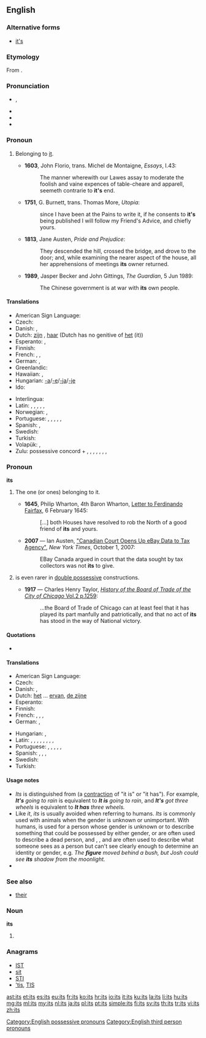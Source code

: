 ==English==
{{wikipedia}}

===Alternative forms===
* [[it's]] {{qualifier|obsolete or nonstandard}}

===Etymology===
From {{compound|it|'s}}.

===Pronunciation===
* {{IPA|/ɪts/}}, {{X-SAMPA|/Its/}}
* {{audio|en-us-its.ogg|Audio (US)}}
* {{rhymes|ɪts}}
* {{homophones|it's}}

===Pronoun===
{{en-pron|desc=possessive pronoun}}

# {{context|attributive}} Belonging to [[it]]. {{defdate|from 16th c.}}
#* '''1603''', John Florio, trans. Michel de Montaigne, ''Essays'', I.43:
#*: The manner wherewith our Lawes assay to moderate the foolish and vaine expences of table-cheare and apparell, seemeth contrarie to '''it's''' end.
#* '''1751''', G. Burnett, trans. Thomas More, ''Utopia'':
#*: since I have been at the Pains to write it, if he consents to '''it's''' being published I will follow my Friend's Advice, and chiefly yours.
#* '''1813''', Jane Austen, ''Pride and Prejudice'':
#*: They descended the hill, crossed the bridge, and drove to the door; and, while examining the nearer aspect of the house, all her apprehensions of meetings '''its''' owner returned.
#* '''1989''', Jasper Becker and John Gittings, ''The Guardian'', 5 Jun 1989:
#*: The Chinese government is at war with '''its''' own people.

====Translations====
{{trans-top|belonging to it}}
* American Sign Language: {{tø|ase|FlatB@Chesthigh-FingerUp}}
* Czech: {{t+|cs|jeho}}
* Danish: {{t-|da|dens|c}}, {{t-|da|dets|n}}
* Dutch: [[zijn]] {{m}}, [[haar]] {{f}} (Dutch has no genitive of [[het]] (it))
* Esperanto: {{t-|eo|ĝia}}, {{t-|eo|ties}}
* Finnish: {{t+|fi|sen}}
* French: {{t+|fr|son|m}}, {{t+|fr|sa|f}}, {{t+|fr|ses|p}}
* German: {{t+|de|sein|m}}, {{t+|de|ihr|f}}
* Greenlandic: {{t-|kl|uuma}}
* Hawaiian: {{tø|haw|kona}}, {{tø|haw|kāna}}
* Hungarian: [[-a]]/[[-e]]/[[-ja]]/[[-je]]
* Ido: {{t+|io|olua}}
{{trans-mid}}
* Interlingua: {{t-|ia|su}}
* Latin: {{t+|la|suus|m}}, {{t-|la|sua|f}}, {{t-|la|suum|n}}, {{t+|la|sui|m|p}}, {{t-|la|suae|f|p}}, {{t-|la|sua|n|p}}
* Norwegian: {{t-|no|dens}}, {{t-|no|dets}}
* Portuguese: {{t+|pt|seu|m|s}}, {{t+|pt|sua|f|s}}, {{t+|pt|seus|m|p}}, {{t+|pt|suas|f|p}}, {{t+|pt|dele}}, {{t+|pt|dela}}
* Spanish: {{t+|es|su|s}}, {{t+|es|sus|p}}
* Swedish: {{t+|sv|dess}}
* Turkish: {{t+|tr|onun}}
* Volapük: {{t+|vo|onik}}, {{t-|vo|ona}}
* Zulu: possessive concord + {{t-|zu|khe|alt=-khe|c1}}, {{t-|zu|wo|c3|alt=-wo}}, {{t-|zu|lo|c5|alt=-lo}}, {{t-|zu|so|c7|alt=-so}}, {{t-|zu|yo|c9|alt=-yo}}, {{t-|zu|lo|c11|alt=-lo}}, {{t-|zu|bo|c14|alt=-bo}}, {{t-|zu|kho|c15|c17|alt=-kho}}
{{trans-bottom}}

===Pronoun===
'''its'''

# {{rare}} The one (or ones) belonging to it.
#* '''1645''', Philip Wharton, 4th Baron Wharton, [http://books.google.se/books?id=D8o9AAAAcAAJ&pg=PA158 Letter to Ferdinando Fairfax], 6 February 1645:
#*: [...] both Houses have resolved to rob the North of a good friend of '''its''' and yours.
#* '''2007''' — Ian Austen, [http://www.nytimes.com/2007/10/01/technology/01ebay.html "Canadian Court Opens Up eBay Data to Tax Agency"], ''New York Times'', October 1, 2007:
#*: EBay Canada argued in court that the data sought by tax collectors was not '''its''' to give.
# {{term|its|Its}} is even rarer in [[double possessive]] constructions.
#* '''1917''' — Charles Henry Taylor, [http://www.archive.org/stream/historyofboardof02tayl#page/1259/mode/1up ''History of the Board of Trade of the City of Chicago'' Vol.2 p.1259]:
#*: ...the Board of Trade of Chicago can at least feel that it has played its part manfully and patriotically, and that no act of '''its''' has stood in the way of National victory.

====Quotations====
* {{seeCites}}

====Translations====
{{trans-top|that which belongs to it}}
* American Sign Language: {{tø|ase|FlatB@Chesthigh-FingerUp}}
* Czech: {{t+|cs|jeho}}
* Danish: {{t-|da|dens|c}}, {{t-|da|dets|n}}
* Dutch: [[ervan|het]] ... [[ervan]], [[de zijne]]
* Esperanto: {{t-|eo|ĝia}}
* Finnish: {{t+|fi|sen}}
* French: {{t+|fr|le sien|m|s}}, {{t+|fr|la sienne|f|s}}, {{t+|fr|les siens|m|p}}, {{t+|fr|les siennes|f|p}}
* German: {{t+|de|sein|m}}, {{t+|de|ihr|f}}
{{trans-mid}}
* Hungarian: {{t+|hu|övé}}, {{t+|hu|azé}}
* Latin: {{t+|la|suus|m}}, {{t-|la|sua|f}}, {{t-|la|suum|n}}, {{t+|la|sui|m|p}}, {{t-|la|suae|f|p}}, {{t-|la|sua|n|p}}, {{t-|la|eius|m|f|n}}, {{t-|la|huius|m|f|n}}, {{t-|la|illius|m|f|n}}
* Portuguese: {{t+|pt|seu|m|s}}, {{t+|pt|sua|f|s}}, {{t+|pt|seus|m|p}}, {{t+|pt|suas|f|p}}, {{t+|pt|dele}}, {{t+|pt|dela}}
* Spanish: {{t+|es|suyo|m|s}}, {{t+|es|suya|f|s}}, {{t-|es|suyos|m|p}}, {{t-|es|suyas|f|p}}
* Swedish: {{t+|sv|dess}}
* Turkish: {{t+|tr|onun}}
{{trans-bottom}}

====Usage notes====
* ''Its'' is distinguished from {{term|it's}} (a [[contraction]] of "it is" or "it has"). For example, '''''It's''' going to rain'' is equivalent to '''''It is''' going to rain'', and '''''It's''' got three wheels'' is equivalent to '''''It has''' three wheels.''
* Like ''it'', ''its'' is usually avoided when referring to humans. ''Its'' is commonly used with animals when the gender is unknown or unimportant. With humans, {{term|person}} is used for a person whose gender is unknown or to describe something that could be possessed by either gender, {{term|body}} or {{term|corpse}} are often used to describe a dead person, and {{term|figure}}, {{term|shape}}, and {{term|silhouette}} are often used to describe what someone sees as a person but can't see clearly enough to determine an identity or gender, e.g. ''The '''figure''' moved behind a bush, but Josh could see '''its''' shadow from the moonlight.''
* {{rank/test|72|en-gut}}

===See also===
* [[their]]

===Noun===
'''its'''

# {{plural of|it}}

===Anagrams===
* [[IST#English|IST]]
* [[sit#English|sit]]
* [[STI#English|STI]]
* [['tis#English|'tis]], [[TIS#English|TIS]]

[[Category:English possessive pronouns]]
[[Category:English third person pronouns]]

[[ast:its]]
[[et:its]]
[[es:its]]
[[eu:its]]
[[fr:its]]
[[ko:its]]
[[hr:its]]
[[io:its]]
[[it:its]]
[[ku:its]]
[[la:its]]
[[li:its]]
[[hu:its]]
[[mg:its]]
[[ml:its]]
[[my:its]]
[[nl:its]]
[[ja:its]]
[[pl:its]]
[[pt:its]]
[[simple:its]]
[[fi:its]]
[[sv:its]]
[[th:its]]
[[tr:its]]
[[vi:its]]
[[zh:its]]